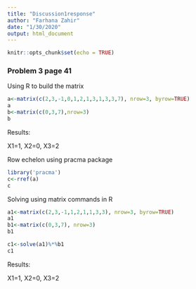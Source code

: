 ---
title: "Discussion1response"
author: "Farhana Zahir"
date: "1/30/2020"
output: html_document
---

```{r setup, include=FALSE}
knitr::opts_chunk$set(echo = TRUE)
```

### Problem 3 page 41

Using R to build the matrix

```{r}
a<-matrix(c(2,3,-1,0,1,2,1,3,1,3,3,7), nrow=3, byrow=TRUE)
a
b<-matrix(c(0,3,7),nrow=3)
b
```

Results:

X1=1, X2=0, X3=2



Row echelon using pracma package

```{r}
library('pracma')
c<-rref(a)
c
```


Solving using matrix commands in R

```{r}
a1<-matrix(c(2,3,-1,1,2,1,1,3,3), nrow=3, byrow=TRUE)
a1
b1<-matrix(c(0,3,7), nrow=3)
b1

c1<-solve(a1)%*%b1
c1

```

Results:

X1=1, X2=0, X3=2